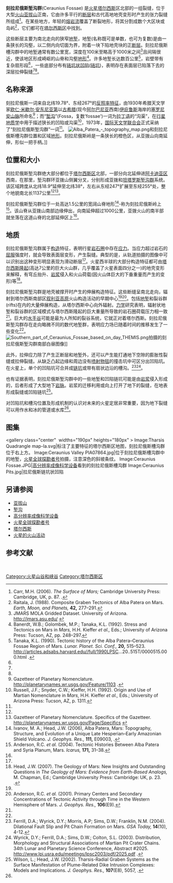 {{Infobox feature on celestial object
|name = 刻拉尼俄斯堑沟群
|image= MOLA colorized image of Ceraunius Fossae region.jpg
|caption=根据火星轨道激光高度计数据绘制的刻拉尼俄斯槽沟群区彩色图像，该断裂地形由被[[熔岩流|熔岩流]]环绕的两处南北走向的断层区构成，顶部是圆形的大型火山-[[亚拔山|亚拔山]]。
|type=[[堑沟|堑沟]]
|location= [[塔尔西斯|塔尔西斯]]区
|coordinates = {{coord|29.2|N|251|E|globe:mars_type:landmark|display=inline,title}}
|coordinates_footnotes = <ref name=GPN1>Gazetteer of Planetary Nomenclature. 
http://planetarynames.wr.usgs.gov/Feature/1105</ref>
|length = 
|discoverer = [[水手9号|水手9号]]
}}
'''刻拉尼俄斯堑沟群'''(Ceraunius Fossae) 是[[火星|火星]][[塔尔西斯|塔尔西斯]]区北部的一组裂缝，位于大型[[火山|火山]][[亚拔山|亚拔山]]正南，它由许多平行的[[断层|断层]]和古代高地地壳变形时产生的张力裂缝所组成<ref name=Carr06p87>Carr, M.H. (2006). ''The Surface of Mars;'' Cambridge University Press: Cambridge, UK, p. 87. {{ISBN|978-0-521-87201-0}}.</ref>。在某些地方，年轻的[[熔岩流|熔岩流]]覆盖了断裂地形，将其分割成数个大区块或岛屿<ref name=Raitala88>Raitala, J. (1988). Composite Graben Tectonics of Alba Patera on Mars. ''Earth, Moon, and Planets,'' '''42,''' 277–291.</ref>，它们都可在[[塔尔西斯区|塔尔西斯区]]中找到。

这些断层主要为南北走向的狭窄[[地堑|地堑]]，地堑(名称既可是单数，也可为复数)是由一条狭长的沟壑，以二侧内向切面为界，附着一块下陷地壳块的正[[断层|断层]]。刻拉尼俄斯槽沟群中的地堑通常有数公里宽，深度在100米至略高于1000米之间<ref>JMARS MOLA Gridded Dataset. University of Arizona. http://jmars.asu.edu/ {{Wayback|url=http://jmars.asu.edu/ |date=20190122103100 }}</ref>且间隔很近，使该地区形成崎岖的山脊和沟壑[[测绘学|地形]]<ref name=Banerdt92>Banerdt, W.B.; Golombek, M.P.; Tanaka, K.L. (1992). Stress and Tectonics on Mars in ''Mars,'' H.H. Kieffer ''et al.,'' Eds.; University of Arizona Press: Tucson, AZ, pp. 248–297.</ref>。许多地堑长达数百公里<ref name=Tanaka90>Tanaka, K.L. (1990). Tectonic history of the Alba Patera–Ceraunius Fossae Region of Mars. ''Lunar. Planet. Sci. Conf.,'' '''20,''' 515–523. http://articles.adsabs.harvard.edu//full/1990LPSC...20..515T/0000515.000.html {{Wayback|url=http://articles.adsabs.harvard.edu//full/1990LPSC...20..515T/0000515.000.html |date=20160303170341 }}.</ref>，岩壁带有复杂扇形段<ref name=Carr06p87 />，一些底部分布有[[链坑|链坑状凹陷]]([[链坑|链坑]])，表明存在表面层已陷落下去的深层拉伸裂缝<ref name=Raitala88 /><ref name=Banerdt92 />。

==名称来源==
刻拉尼俄斯一词来自北纬19.78°、东经267°的[[火星反照率特征列表|反照率特征]]，由1930年希腊天文学家[[欧仁·米歇尔·安东尼亚第|欧仁·米歇尔·安东尼亚第]]以[[古希腊|古希腊]](现今[[阿尔巴尼亚|阿尔巴尼亚]]西南)[[伊庇鲁斯_(大区)|伊庇鲁斯]]海岸的[[塞罗尼安山脉|塞罗尼安山脉]]所命名<ref name=GPN2>Gazetteer of Planetary Nomenclature. http://planetarynames.wr.usgs.gov/Feature/1103 {{Wayback|url=http://planetarynames.wr.usgs.gov/Feature/1103 |date=20191214005136 }}.</ref>；而“[[堑沟|堑沟]]”(Fossa，复数'fossae')一词为[[拉丁语|拉丁语]]的“沟渠”，在[[行星地质学|行星地质学]]中用于描述狭长的凹陷或沟渠<ref name=Russel92>Russell, J.F.; Snyder, C.W.; Kieffer, H.H. (1992). Origin and Use of Martian Nomenclature in ''Mars,'' H.H. Kieffer ''et al.,'' Eds.; University of Arizona Press: Tucson, AZ, p. 1311.</ref>，1973年，[[国际天文学联合会|国际天文学联合会]]正式采纳了“刻拉尼俄斯堑沟群”一词<ref name=GPN1 />。
[[File:Alba_Patera_-_topography_map.png|thumb]]和刻拉尼俄斯槽沟群位置和区域[[测绘学|地形]]。刻拉尼俄斯岭是一条狭长的橙色区，从亚拨山向南延伸，形似一把手柄。]]

==位置和大小==
刻拉尼俄斯堑沟群绝大部分都位于[[塔尔西斯区|塔尔西斯区]]北部，一部分向北延伸进[[阿卡迪亚区|阿卡迪亚区]]西南，在那里，堑沟群环亚拨山侧翼分叉，分别形成亚拨和[[坦塔罗斯槽沟群|坦塔罗斯堑沟群]]系统。该区域跨度从北纬18.9°延伸至北纬38°，左右从东经247°扩展至东经255°处，整个地貌南北长1137公里<ref name =GPN1 /><ref name=GPN3>Gazetteer of Planetary Nomenclature. Specifics of the Gazetteer. http://planetarynames.wr.usgs.gov/Page/Specifics {{Wayback|url=http://planetarynames.wr.usgs.gov/Page/Specifics |date=20201020214645 }}</ref>。

刻拉尼俄斯堑沟群位于一处高达1.5公里的宽阔山脊地形<ref name=Ivanov06>Ivanov, M. A.; Head, J.W. (2006), Alba Patera, Mars: Topography, Structure, and Evolution of a Unique Late Hesperian–Early Amazonian Shield Volcano. ''J. Geophys. Res.,'' '''111,''' E09003, {{doi|10.1029/2005JE002469}}.</ref>-称为刻拉尼俄斯岭上<ref name=Anderson04>Anderson, R.C. ''et al.'' (2004). Tectonic Histories Between Alba Patera and Syria Planum, Mars. ''Icarus,'' '''171,''' 31–38.</ref>。该山脊从亚拨山南部边缘伸出，向南延伸超过1000公里，亚拨火山的南半部就坐落在这道山脊的北部延伸区上<ref name=Ivanov06 />。

==地质==
刻拉尼俄斯堑沟群属于[[地质构造|构造]]特征，表明行星[[岩石圈|岩石圈]]中存在[[应力|应力]]。当应力超过岩石的[[屈服|屈服]]强度时，就会导致表面层变形，产生裂缝。典型的是，从轨道拍摄的图像中可以识别出这种变形明显表现为滑动断层<ref name=Banerdt92 />。火星西半球的大部分构造特征都可由[[塔尔西斯#位置和大小|塔尔西斯隆起]](高达7公里的巨大火山群，几乎覆盖了火星表面四分之一)的地壳变形来解释，有穹丘抬升、[[岩浆|岩浆]]侵入和火山荷载(因火山体巨大的下垂重量而产生的变形)等<ref name=Head07>Head, J.W. (2007). The Geology of Mars: New Insights and Outstanding Questions in ''The Geology of Mars: Evidence from Earth-Based Analogs,'' M. Chapman, Ed.; Cambridge University Press: Cambridge: UK, p. 23. {{ISBN|978-0-521-83292-2}}.</ref>。

刻拉尼俄斯堑沟群是地壳被撑开时产生的伸展构造特征。这些断缝呈南北走向，辐射到塔尔西斯南部区[[叙利亚高原_(火星)|叙利亚高原]]火山构造活动的早期中心<ref name=Tanaka90 /><ref>Anderson, R.C. ''et al.'' (2001). Primary Centers and Secondary Concentrations of Tectonic Activity through Time in the Western Hemisphere of Mars. ''J. Geophys. Res.,'' '''106'''(E9).</ref>。包括[[地堑|地堑]]和裂谷群(rifts)在内的大量伸展构造，从塔尔西斯中心向外辐射。[[力学|力学]]研究表明，辐射状地堑和裂谷群的区域模式与塔尔西斯隆起的巨大重量所导致的岩石圈荷载压力相一致<ref name=Banerdt92 />。巨大的[[水手号谷|水手谷]]可能是最为人所知的裂谷系统，它就正对着塔尔西斯。刻拉尼俄斯堑沟群存在走向略微不同的数代地堑群，表明应力场已随着时间的推移发生了一些变化<ref name=Carr06p87 />。
[[File:Southern_part_of_Ceraunius_Fossae_based_on_day_THEMIS.png|thumb]]拍摄的刻拉尼俄斯堑沟群南部白昼图像]]

此外，拉伸应力除了产生正断层和地堑外，还可以产生能打通地下空隙的膨胀性裂缝或拉伸裂缝。从缺乏凸起边缘和周边没有[[喷射物毯|喷射物毯]]的撞击坑中可区分出凹陷坑。在火星上，单个的凹陷坑可合并成[[链坑|链坑]]或带有扇状边沿的槽沟。<ref name=Ferrill04>Ferrill, D.A.; Wyrick, D.Y.; Morris, A.P; Sims, D.W.; Franklin, N.M. (2004). Dilational Fault Slip and Pit Chain Formation on Mars. ''GSA Today,'' '''14'''(10), 4-12.</ref><ref>Wyrick, D.Y.; Ferrill, D.A.; Sims, D.W.; Colton, S.L. (2003). Distribution, Morphology and Structural Associations of Martian Pit Crater Chains. 34th Lunar and Planetary Science Conference, Abstract #2025. http://www.lpi.usra.edu/meetings/lpsc2003/pdf/2025.pdf {{Wayback|url=http://www.lpi.usra.edu/meetings/lpsc2003/pdf/2025.pdf |date=20160611173433 }}.</ref>。

也有证据表明，刻拉尼俄斯堑沟群中的一些地堑和凹陷链坑可能是由[[岩浆|岩浆]]侵入形成的，后者形成了大型地下[[岩脉|岩脉]]。岩浆的迁移利用或向上打开了地下的裂缝，在地表形成裂缝或凹陷链坑<ref>Wilson, L.; Head, J.W. (2002). Tharsis-Radial Graben Systems as the Surface Manifestation of Plume-Related Dike Intrusion Complexes: Models and Implications. ''J. Geophys. Res.,'' '''107'''(E8), 5057, {{doi|10.1029/2001JE001593}}.</ref>。

对凹陷坑和槽沟位置及形成机制的认识对未来的火星定居非常重要，因为地下裂缝可以用作水和冰的管道或水库<ref name=Ferrill04 />。

==图集==
<gallery class="center"  widths="190px" heights="180px" >
Image:Tharsis Quadrangle map-la.svg|标注了主要特征的塔尔西斯区地图，刻拉尼俄斯槽沟群位于右上方。
Image:Ceraunius Valley PIA07864.jpg|位于刻拉尼俄斯槽沟群中的地堑，[[火星全球探勘者号|火星全球探勘者号]]拍摄，注意深色的斜坡条纹。
Image:Ceraunius Fossae.JPG|[[高分辨率成像科学设备|高分辨率成像科学设备]]看到的刻拉尼俄斯槽沟群
Image:Ceraunius Pits.jpg|拉尼俄斯链坑状凹陷
</gallery>

==另请参阅== 
{{commons category|Ceraunius Fossae}}
*[[亚拔山|亚拔山]]
*[[堑沟|堑沟]]
*[[高分辨率成像科学设备|高分辨率成像科学设备]]
*[[火星全球探勘者号|火星全球探勘者号]]
*[[塔尔西斯|塔尔西斯]]
*[[火星的火山活动|火星的火山活动]]

== 参考文献 ==
{{reflist}}
 
{{Portal bar|太阳系}}
 
[[Category:火星山谷和峡谷|Category:火星山谷和峡谷]]
[[Category:塔尔西斯区|Category:塔尔西斯区]]